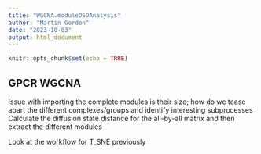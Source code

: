 ```yaml
---
title: "WGCNA.moduleDSDAnalysis"
author: "Martin Gordon"
date: "2023-10-03"
output: html_document
---
```


```r
knitr::opts_chunk$set(echo = TRUE)
```

## GPCR WGCNA 

Issue with importing the complete modules is their size; how do we tease apart the different complexes/groups and identify interesting subprocesses
Calculate the diffusion state distance for the all-by-all matrix and then extract the different modules

Look at the workflow for T_SNE previously

```r

```

